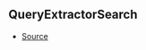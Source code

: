 ## QueryExtractorSearch



- [Source](https://github.com/Androz2091/discord-player/blob/3222e4d/packages/discord-player/src/types/types.ts#L202)